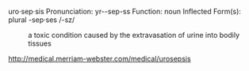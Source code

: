 {{rfc}}
{{rfdef}}
uro·sep·sis
Pronunciation: yr--sep-ss
Function: noun
Inflected Form(s): plural -sep·ses /-sz/
: a toxic condition caused by the extravasation of urine into bodily tissues 

http://medical.merriam-webster.com/medical/urosepsis